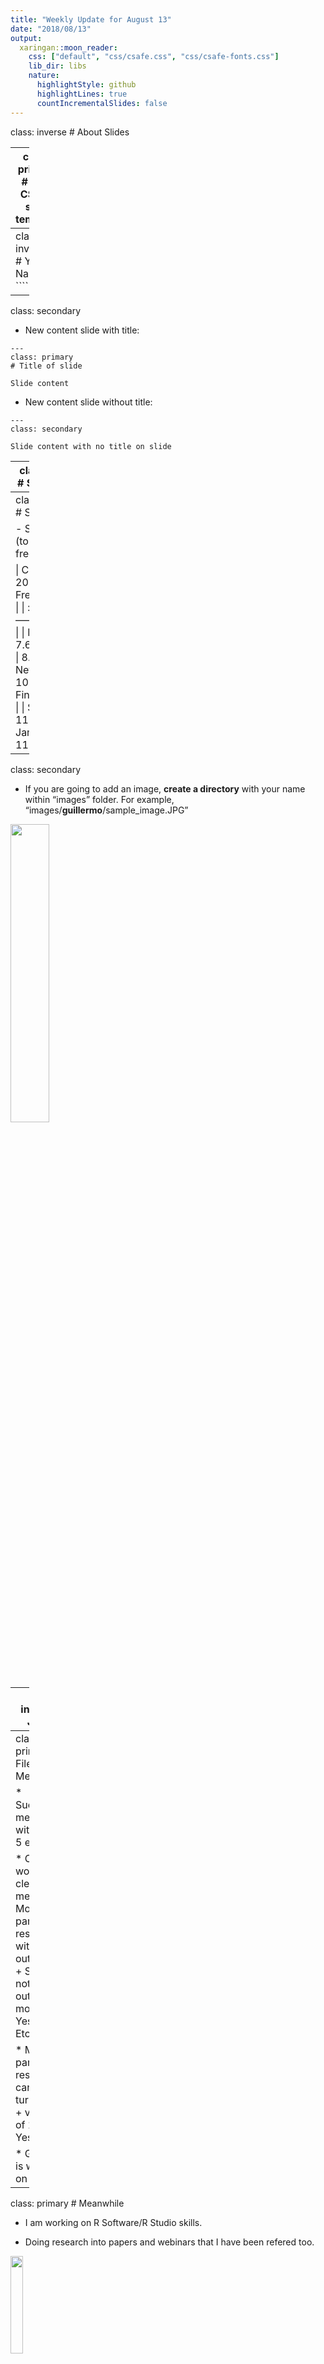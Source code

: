 ```yaml
---
title: "Weekly Update for August 13"
date: "2018/08/13"
output:
  xaringan::moon_reader:
    css: ["default", "css/csafe.css", "css/csafe-fonts.css"]
    lib_dir: libs
    nature:
      highlightStyle: github
      highlightLines: true
      countIncrementalSlides: false
---
```



class: inverse
# About Slides

---
class: primary 
# New CSAFE slide template

We're now using [`xaringan`](https://github.com/yihui/xaringan)

What's changed: 

- New person slide: 

````
---
class: inverse
# Your Name
````

---
class: secondary

- New content slide with title: 

````
---
class: primary
# Title of slide 

Slide content
````

- New content slide without title: 

````
---
class: secondary

Slide content with no title on slide
````

---
class: inverse
# Sample User

---
class: primary
# Sample Slide

- Sample Table (top press freedom index):

| Country      | 2018 Press Freedom Index |
| :----------- | :----------------------- |
| Norway       | 7.63   |
| Sweden       | 8.31   |
| Netherlands  | 10.01  |
| Finland      | 10.26  |
| Switzerland  | 11.27  |
| Jamaica      | 11.33  |                 



---
class: secondary

- If you are going to add an image, **create a directory** with your name within "images" folder. For example, "images/**guillermo**/sample_image.JPG"


 <img src = "images/guillermo/sample_image.JPG" width="35%"/>
 
---
class: inverse
# James

---
class: primary
# Files and Metadata

* Successful meeting with Eric: < 5 errors

* Currently working on cleaning metadata
         + Most participants responded with values out of 100
         + Some did not: values out of 60, most/least, Yes/No, Etc. 

* Most participant responses can be turned into:
         + value out of 100
         + Yes/No

* Guillermo is working on a script

---
class: primary
# Meanwhile 

* I am working on R Software/R Studio skills. 

* Doing research into papers and webinars that I have been refered too. 

<img src = "images/James/RStudio-Logo-Blue-Gradient.png" width="20%"/>

---

---
class: inverse
# Earo

---
class: primary
# $whoami

* third-year Ph.D. @ Monash Uni


* R developer, authoring `tsibble`, `sugrrants`, `hts`, and etc.


<img src = "images/earo/tsibble.png" height=200px/>
<img src = "images/earo/sugrrants.png" height=200px/>
<img src = "images/earo/hts.png" height=200px/>


* more? <https://earo.me>

---
class: secondary

 <img src = "images/earo/tree-bg.png"/>


---
class: inverse
# Heike


---
class: primary
# bulletxtrctr and x3ptools

* `x3ptools` can now read from URL

* `bulletxtrctr` is getting a set of feature extraction functions (plus documentation for each)

---
class: primary
# news from the lab

* Sensofar representative was here ... 
  * pro: and installed the new software
  * con: without asking
  
* new version needs some testing (impact on scans?)

* supports native x3p (also needs testing)


* DFSC cartridge cases are scanned ... need to be processed next

---
class: inverse
# Sam

---
class: primary
# A paper I read 

Bay H., Tuytelaars T., Van Gool L. (2006) SURF: Speeded Up Robust Features. In: Leonardis A., Bischof H., Pinz A. (eds) Computer Vision – ECCV 2006. ECCV 2006. Lecture Notes in Computer Science, vol 3951. Springer, Berlin, Heidelberg

https://doi.org/10.1007/11744023_32

Brief summary: SURF is scale- and rotation-invariant. Uses interest points in the image and the neighborhoods (represented as feature vectors) of those interest points to match images using Euclidean or Mahalanobis distance. "Interest points" are computed with intensit

---
class: primary
# What I did last week

- started working with Danica on "Top 10" lists for forensic science and statistics (by suggestion of Steve Pierson of the ASA)
- reached out to CMU/UVA/UCI collaborators about the ROpenSci book. Have only heard back from Hal, Amanda Luby
- took 3 days off (next slide)

---
class: primary
# Best. Vacay. Ever. 

![](images/sam/otrii.png)

---
class: primary
# Next week

--

Next week (beginning of semester), we will set some group guidelines for the Show and Tell meetings. With the summer ending: 

1. More people will be attending the show and tells
2. More will be happening. 

So, we want to make sure our meetings are efficient and productive. Start thinking about what the optimal show and tell looks like. We will make "rules" together as a group in our first meeting of the semester. (Look for a whenisgood from Guillermo)